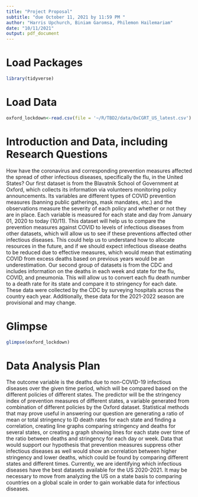 ```yaml
---
title: "Project Proposal"
subtitle: "due October 11, 2021 by 11:59 PM "
author: "Harris Upchurch, Biniam Garomsa, Philemon Hailemariam"
date: "10/11/2021"
output: pdf_document
---
```


# Load Packages

```r
library(tidyverse) 
``` 

# Load Data
```r
oxford_lockdown<-read.csv(file = '~/R/TBD2/data/OxCGRT_US_latest.csv')
```

# Introduction and Data, including Research Questions

How have the coronavirus and corresponding prevention measures affected the spread of other infectious diseases, specifically the flu, in the United States? Our first dataset is from the Blavatnik School of Government at Oxford, which collects its information via volunteers monitoring policy announcements. Its variables are different types of COVID prevention measures (banning public gatherings, mask mandates, etc.) and the observations measure the severity of each policy and whether or not they are in place. Each variable is measured for each state and day from January 01, 2020 to today (10/11). This dataset will help us to compare the prevention measures against COVID to levels of infectious diseases from other datasets, which will allow us to see if these preventions affected other infectious diseases. This could help us to understand how to allocate resources in the future, and if we should expect infectious disease deaths to be reduced due to effective measures, which would mean that estimating COVID from excess deaths based on previous years would be an underestimation. Our second group of datasets is from the CDC and includes information on the deaths in each week and state for the flu, COVID, and pneumonia. This will allow us to convert each flu death number to a death rate for its state and compare it to stringency for each date. These data were collected by the CDC by surveying hospitals across the country each year. Additionally, these data for the 2021-2022 season are provisional and may change.

# Glimpse

```r
glimpse(oxford_lockdown)
```


# Data Analysis Plan

The outcome variable is the deaths due to non-COVID-19 infectious diseases over the given time period, which will be compared based on the different policies of different states. The predictor will be the stringency index of prevention measures of different states, a variable generated from combination of different policies by the Oxford dataset. Statistical methods that may prove useful in answering our question are generating a ratio of mean or total stringency to ID death rates for each state and finding a correlation, creating line graphs comparing stringency and deaths for several states, or creating a graph showing lines for each state over time of the ratio between deaths and stringency for each day or week. Data that would support our hypothesis that prevention measures suppress other infectious diseases as well would show an correlation between higher stringency and lower deaths, which could be found by comparing different states and different times. Currently, we are identifying which infectious diseases have the best datasets available for the US 2020-2021. It may be necessary to move from analyzing the US on a state basis to comparing countries on a global scale in order to gain workable data for infectious diseases.

